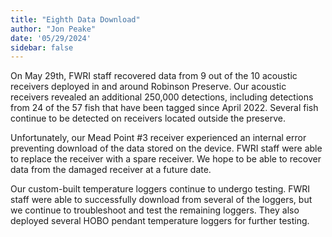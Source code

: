 ```yaml
---
title: "Eighth Data Download"
author: "Jon Peake"
date: '05/29/2024'
sidebar: false
---
```


On May 29th, FWRI staff recovered data from 9 out of the 10 acoustic receivers deployed in and around Robinson Preserve. Our acoustic receivers revealed an additional 250,000 detections, including detections from 24 of the 57 fish that have been tagged since April 2022. Several fish continue to be detected on receivers located outside the preserve.

Unfortunately, our Mead Point #3 receiver experienced an internal error preventing download of the data stored on the device. FWRI staff were able to replace the receiver with a spare receiver. We hope to be able to recover data from the damaged receiver at a future date.

Our custom-built temperature loggers continue to undergo testing. FWRI staff were able to successfully download from several of the loggers, but we continue to troubleshoot and test the remaining loggers. They also deployed several HOBO pendant temperature loggers for further testing.
